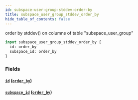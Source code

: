 ```yaml
---
id: subspace-user-group-stddev-order-by
title: subspace_user_group_stddev_order_by
hide_table_of_contents: false
---
```



order by stddev() on columns of table "subspace_user_group"

```graphql
input subspace_user_group_stddev_order_by {
  id: order_by
  subspace_id: order_by
}
```


### Fields

#### [`id`](#) ([`order_by`](../enums/order-by))




#### [`subspace_id`](#) ([`order_by`](../enums/order-by))






